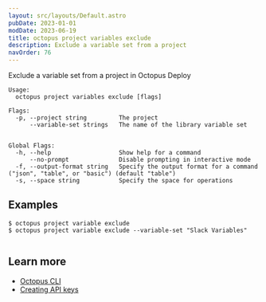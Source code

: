 ```yaml
---
layout: src/layouts/Default.astro
pubDate: 2023-01-01
modDate: 2023-06-19
title: octopus project variables exclude
description: Exclude a variable set from a project
navOrder: 76
---
```


Exclude a variable set from a project in Octopus Deploy

```
Usage:
  octopus project variables exclude [flags]

Flags:
  -p, --project string         The project
      --variable-set strings   The name of the library variable set


Global Flags:
  -h, --help                   Show help for a command
      --no-prompt              Disable prompting in interactive mode
  -f, --output-format string   Specify the output format for a command ("json", "table", or "basic") (default "table")
  -s, --space string           Specify the space for operations

```

## Examples

<SamplesInstance />

```
$ octopus project variable exclude
$ octopus project variable exclude --variable-set "Slack Variables"


```

## Learn more

- [Octopus CLI](/docs/octopus-rest-api/cli)
- [Creating API keys](/docs/octopus-rest-api/how-to-create-an-api-key)
